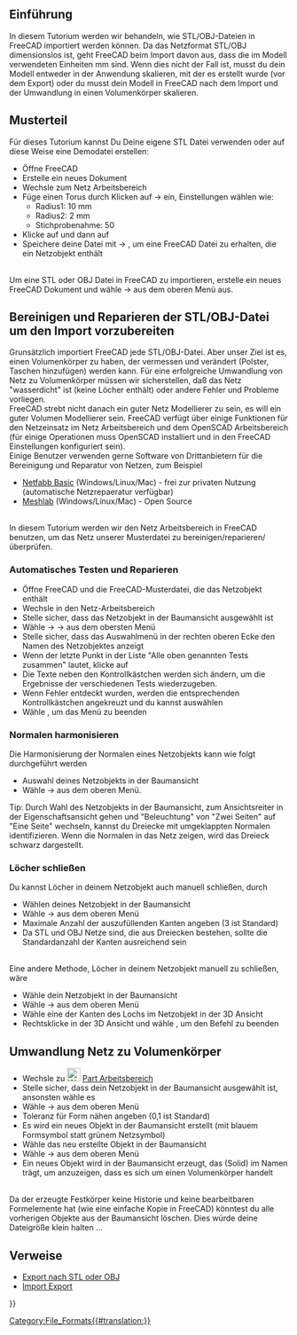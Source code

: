 <languages/>
{{TutorialInfo/de
|Topic= Import von STL oder OBJ
|Level= Anfänger
|Time= 30 Minuten
|Author=r-frank
|FCVersion=0.16.6703
|Files=
}}

== Einführung == 

In diesem Tutorium werden wir behandeln, wie STL/OBJ-Dateien in FreeCAD importiert werden können. Da das Netzformat STL/OBJ dimensionslos ist, geht FreeCAD beim Import davon aus, dass die im Modell verwendeten Einheiten mm sind.
Wenn dies nicht der Fall ist, musst du dein Modell entweder in der Anwendung skalieren, mit der es erstellt wurde (vor dem Export) oder du musst dein Modell in FreeCAD nach dem Import und der Umwandlung in einen Volumenkörper skalieren.

== Musterteil ==
Für dieses Tutorium kannst Du Deine eigene STL Datei verwenden oder auf diese Weise eine Demodatei erstellen:
*Öffne FreeCAD
*Erstelle ein neues Dokument
*Wechsle zum Netz Arbeitsbereich
*Füge einen Torus durch Klicken auf {{KEY|Netze}} → {{KEY|[[Image:Mesh_BuildRegularSolid.svg|32px]] Regelmäßiger Volumenkörper... }} ein, Einstellungen wählen wie:
**Radius1: 10 mm
**Radius2: 2 mm
**Stichprobenahme: 50
*Klicke auf {{KEY|Erstellen}} und dann auf {{KEY|Schließen}}
*Speichere deine Datei mit {{KEY|Datei}} → {{KEY|Speichern}}, um eine FreeCAD Datei zu erhalten, die ein Netzobjekt enthält
<br />
Um eine STL oder OBJ Datei in FreeCAD zu importieren, erstelle ein neues FreeCAD Dokument und wähle {{KEY|Datei}} → {{KEY|Import}} aus dem oberen Menü aus.

== Bereinigen und Reparieren der STL/OBJ-Datei um den Import vorzubereiten ==
Grunsätzlich importiert FreeCAD jede STL/OBJ-Datei. Aber unser Ziel ist es, einen Volumenkörper zu haben, der vermessen und verändert (Polster, Taschen hinzufügen) werden kann. Für eine erfolgreiche Umwandlung von Netz zu Volumenkörper müssen wir sicherstellen, daß das Netz "wasserdicht" ist (keine Löcher enthält) oder andere Fehler und Probleme vorliegen.
<br />
FreeCAD strebt nicht danach ein guter Netz Modellierer zu sein, es will ein guter Volumen Modellierer sein. FreeCAD verfügt über einige Funktionen für den Netzeinsatz im Netz Arbeitsbereich und dem OpenSCAD Arbeitsbereich (für einige Operationen muss OpenSCAD installiert und in den FreeCAD Einstellungen konfiguriert sein).
<br />
Einige Benutzer verwenden gerne Software von Drittanbietern für die Bereinigung und Reparatur von Netzen, zum Beispiel
* [http://www.netfabb.com/downloadcenter.php?basic=1 Netfabb Basic] (Windows/Linux/Mac) - frei zur privaten Nutzung (automatische Netzrepaeratur verfügbar)
* [http://meshlab.sourceforge.net/ Meshlab] (Windows/Linux/Mac) - Open Source
<br />
In diesem Tutorium werden wir den Netz Arbeitsbereich in FreeCAD benutzen, um das Netz unserer Musterdatei zu bereinigen/reparieren/überprüfen.

===Automatisches Testen und Reparieren===
*Öffne FreeCAD und die FreeCAD-Musterdatei, die das Netzobjekt enthält
*Wechsle in den Netz-Arbeitsbereich
*Stelle sicher, dass das Netzobjekt in der Baumansicht ausgewählt ist
*Wähle {{KEY|Netze}} → {{KEY|Analysieren}} → {{KEY|Netz auswerten und analysieren...}} aus dem obersten Menü
*Stelle sicher, dass das Auswahlmenü in der rechten oberen Ecke den Namen des Netzobjektes anzeigt
*Wenn der letzte Punkt in der Liste "Alle oben genannten Tests zusammen" lautet, klicke auf {{KEY|Analysieren}}
*Die Texte neben den Kontrollkästchen werden sich ändern, um die Ergebnisse der verschiedenen Tests wiederzugeben.
*Wenn Fehler entdeckt wurden, werden die entsprechenden Kontrollkästchen angekreuzt und du kannst {{KEY|Reparieren}} auswählen
*Wähle {{KEY|Schließen}}, um das Menü zu beenden

===Normalen harmonisieren===
Die Harmonisierung der Normalen eines Netzobjekts kann wie folgt durchgeführt werden
*Auswahl deines Netzobjekts in der Baumansicht
*Wähle {{KEY|Netze}}  →  {{KEY|[[Image:Mesh_HarmonizeNormals.svg|32px]] Normalen harmonisieren}} aus dem oberen Menü.
Tip: Durch Wahl des Netzobjekts in der Baumansicht, zum Ansichtsreiter in der Eigenschaftsansicht gehen und "Beleuchtung" von "Zwei Seiten" auf "Eine Seite" wechseln, kannst du Dreiecke mit umgeklappten Normalen identifizieren.
Wenn die Normalen in das Netz zeigen, wird das Dreieck schwarz dargestellt.

===Löcher schließen===
Du kannst Löcher in deinem Netzobjekt auch manuell schließen, durch
*Wählen deines Netzobjekt in der Baumansicht
*Wähle {{KEY|Netze}} → {{KEY|Löcher füllen...}} aus dem oberen Menü
*Maximale Anzahl der auszufüllenden Kanten angeben (3 ist Standard)
*Da STL und OBJ Netze sind, die aus Dreiecken bestehen, sollte die Standardanzahl der Kanten ausreichend sein
<br />
Eine andere Methode, Löcher in deinem Netzobjekt manuell zu schließen, wäre
*Wähle dein Netzobjekt in der Baumansicht
*Wähle {{KEY|Netze}} → {{KEY|[[Image:Mesh_FillInteractiveHole.svg|32px]] Loch schließen}} aus dem oberen Menü
*Wähle eine der Kanten des Lochs im Netzobjekt in der 3D Ansicht
*Rechtsklicke in der 3D Ansicht und wähle {{KEY|Verlassen des Lochfüllmodus}}, um den Befehl zu beenden

==Umwandlung Netz zu Volumenkörper==
*Wechsle zu [[Image:Workbench_Part.svg|24px]] [[Part_Workbench/de|Part Arbeitsbereich]]
*Stelle sicher, dass dein Netzobjekt in der Baumansicht ausgewählt ist, ansonsten wähle es
*Wähle {{KEY|Formteil}}  →  {{KEY|[[Image:Part_ShapeFromMesh.svg|32px]] Form aus Netz erzeugen ...}} aus dem oberen Menü
*Toleranz für Form nähen angeben (0,1 ist Standard)
*Es wird ein neues Objekt in der Baumansicht erstellt (mit blauem Formsymbol statt grünem Netzsymbol)
*Wähle das neu erstellte Objekt in der Baumansicht
*Wähle {{KEY|Formteil}}  →  {{KEY|In Festkörper umwandeln}} aus dem oberen Menü
*Ein neues Objekt wird in der Baumansicht erzeugt, das (Solid) im Namen trägt, um anzuzeigen, dass es sich um einen Volumenkörper handelt
<br />
Da der erzeugte Festkörper keine Historie und keine bearbeitbaren Formelemente hat (wie eine einfache Kopie in FreeCAD) könntest du alle vorherigen Objekte aus der Baumansicht löschen. Dies würde deine Dateigröße klein halten ...

==Verweise== 

* [[Export_to_STL_or_OBJ/de|Export nach STL oder OBJ]]
* [[Import_Export/de|Import Export]]

{{Userdocnavi{{#translation:}}}}
[[Category:File_Formats{{#translation:}}]]
{{clear}}